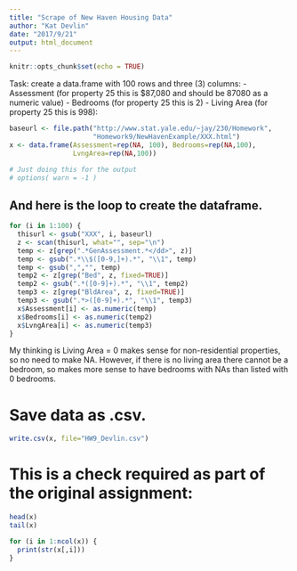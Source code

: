 ```yaml
---
title: "Scrape of New Haven Housing Data"
author: "Kat Devlin"
date: "2017/9/21"
output: html_document
---
```


```r
knitr::opts_chunk$set(echo = TRUE)
```

Task: create a data.frame with 100 rows and three (3) columns:
 - Assessment (for property 25 this is $87,080 and should be 87080
   as a numeric value)
 - Bedrooms (for property 25 this is 2)
 - Living Area (for property 25 this is 998):

```r
baseurl <- file.path("http://www.stat.yale.edu/~jay/230/Homework",
                     "Homework9/NewHavenExample/XXX.html")
x <- data.frame(Assessment=rep(NA, 100), Bedrooms=rep(NA,100),
                LvngArea=rep(NA,100))

# Just doing this for the output
# options( warn = -1 )
```

## And here is the loop to create the dataframe.


```r
for (i in 1:100) {
  thisurl <- gsub("XXX", i, baseurl)
  z <- scan(thisurl, what="", sep="\n")
  temp <- z[grep(".*GenAssessment.*</dd>", z)]
  temp <- gsub(".*\\$([0-9,]+).*", "\\1", temp)
  temp <- gsub(",","", temp)
  temp2 <- z[grep("Bed", z, fixed=TRUE)]
  temp2 <- gsub(".*([0-9]+).*", "\\1", temp2)
  temp3 <- z[grep("BldArea", z, fixed=TRUE)]
  temp3 <- gsub(".*>([0-9]+).*", "\\1", temp3)
  x$Assessment[i] <- as.numeric(temp)
  x$Bedrooms[i] <- as.numeric(temp2)
  x$LvngArea[i] <- as.numeric(temp3)
} 
```

My thinking is Living Area = 0 makes sense for non-residential
properties, so no need to make NA. However, if there is no 
living area there cannot be a bedroom, so makes more sense to 
have bedrooms with NAs than listed with 0 bedrooms.

# Save data as .csv.

```r
write.csv(x, file="HW9_Devlin.csv")
```

# This is a check required as part of the original assignment:

```r
head(x)
tail(x)

for (i in 1:ncol(x)) {
  print(str(x[,i])) 
}
```
